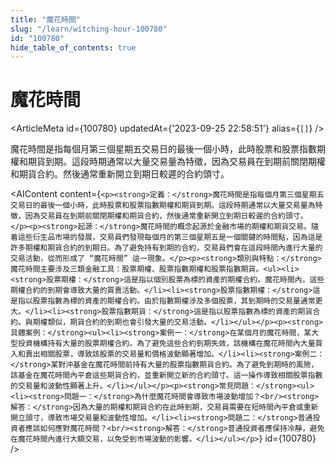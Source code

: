 ```yaml
---
title: "魔花時間"
slug: "/learn/witching-hour-100780"
id: "100780"
hide_table_of_contents: true
---
```



# 魔花時間

<ArticleMeta id={100780} updatedAt={'2023-09-25 22:58:51'} alias={`[]`} />
<div className='border-solid border-b border-t-0 my-4 border-[var(--ifm-color-gray-300)]' />

魔花時間是指每個月第三個星期五交易日的最後一個小時，此時股票和股票指數期權和期貨到期。這段時期通常以大量交易量為特徵，因為交易員在到期前關閉期權和期貨合約。然後通常重新開立到期日較遲的合約頭寸。

<AIContent content={`<p><strong>定義：</strong>魔花時間是指每個月第三個星期五交易日的最後一個小時，此時股票和股票指數期權和期貨到期。這段時期通常以大量交易量為特徵，因為交易員在到期前關閉期權和期貨合約，然後通常重新開立到期日較遲的合約頭寸。</p><p><strong>起源：</strong>魔花時間的概念起源於金融市場的期權和期貨交易。隨着這些衍生品市場的發展，交易員們發現每個月的第三個星期五是一個關鍵的時間點，因為這是許多期權和期貨合約的到期日。為了避免持有到期的合約，交易員們會在這段時間內進行大量的交易活動，從而形成了 “魔花時間” 這一現象。</p><p><strong>類別與特點：</strong>魔花時間主要涉及三類金融工具：股票期權、股票指數期權和股票指數期貨。<ul><li><strong>股票期權：</strong>這是指以個別股票為標的資產的期權合約。魔花時間內，這些期權合約的到期會導致大量的買賣活動。</li><li><strong>股票指數期權：</strong>這是指以股票指數為標的資產的期權合約。由於指數期權涉及多個股票，其到期時的交易量通常更大。</li><li><strong>股票指數期貨：</strong>這是指以股票指數為標的資產的期貨合約。與期權類似，期貨合約的到期也會引發大量的交易活動。</li></ul></p><p><strong>具體案例：</strong><ul><li><strong>案例一：</strong>在某個月的魔花時間，某大型投資機構持有大量的股票期權合約。為了避免這些合約到期失效，該機構在魔花時間內大量買入和賣出相關股票，導致該股票的交易量和價格波動顯著增加。</li><li><strong>案例二：</strong>某對沖基金在魔花時間前持有大量的股票指數期貨合約。為了避免到期時的風險，該基金在魔花時間內平倉這些期貨合約，並重新開立新的合約頭寸。這一操作導致相關股票指數的交易量和波動性顯著上升。</li></ul></p><p><strong>常見問題：</strong><ul><li><strong>問題一：</strong>為什麼魔花時間會導致市場波動增加？<br/><strong>解答：</strong>因為大量的期權和期貨合約在此時到期，交易員需要在短時間內平倉或重新開立頭寸，導致市場交易量和波動性增加。</li><li><strong>問題二：</strong>普通投資者應該如何應對魔花時間？<br/><strong>解答：</strong>普通投資者應保持冷靜，避免在魔花時間內進行大額交易，以免受到市場波動的影響。</li></ul></p>`} id={100780} />
